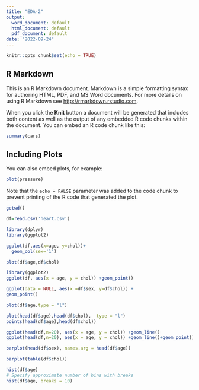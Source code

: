 ---
title: "EDA-2"
output:
  word_document: default
  html_document: default
  pdf_document: default
date: "2022-09-24"
---

```{r setup, include=FALSE}
knitr::opts_chunk$set(echo = TRUE)
```

## R Markdown

This is an R Markdown document. Markdown is a simple formatting syntax for authoring HTML, PDF, and MS Word documents. For more details on using R Markdown see <http://rmarkdown.rstudio.com>.

When you click the **Knit** button a document will be generated that includes both content as well as the output of any embedded R code chunks within the document. You can embed an R code chunk like this:

```{r cars}
summary(cars)
```

## Including Plots

You can also embed plots, for example:

```{r pressure, echo=FALSE}
plot(pressure)
```

Note that the `echo = FALSE` parameter was added to the code chunk to prevent printing of the R code that generated the plot.

```{r}
getwd()
```

```{r}
df=read.csv('heart.csv')
```

```{r}
library(dplyr)
library(ggplot2)
```

```{r}
ggplot(df,aes(x=age, y=chol))+
  geom_col(sex='1')
```

```{r}
plot(df$age,df$chol)
```

```{r}
library(ggplot2)
ggplot(df, aes(x = age, y = chol)) +geom_point()

ggplot(data = NULL, aes(x =df$sex, y=df$chol)) +
geom_point()
```

```{r}
plot(df$age,type = "l")
```

```{r}
plot(head(df$age),head(df$chol),  type = "l")
points(head(df$age),head(df$chol))
```

```{r}
ggplot(head(df,n=20), aes(x = age, y = chol)) +geom_line()
ggplot(head(df,n=20), aes(x = age, y = chol)) +geom_line()+geom_point()
```

```{r}
barplot(head(df$sex), names.arg = head(df$age))
```

```{r}
barplot(table(df$chol))
```

```{r}
hist(df$age)
# Specify approximate number of bins with breaks
hist(df$age, breaks = 10)
```

